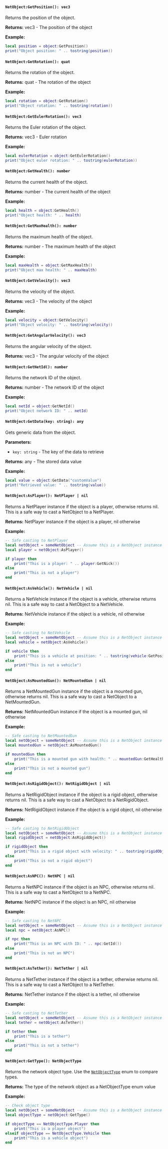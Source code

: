#### `NetObject:GetPosition(): vec3`

Returns the position of the object.

**Returns:** vec3 - The position of the object

**Example:**
```lua
local position = object:GetPosition()
print("Object position: " .. tostring(position))
```

#### `NetObject:GetRotation(): quat`

Returns the rotation of the object.

**Returns:** quat - The rotation of the object

**Example:**
```lua
local rotation = object:GetRotation()
print("Object rotation: " .. tostring(rotation))
```

#### `NetObject:GetEulerRotation(): vec3`

Returns the Euler rotation of the object.

**Returns:** vec3 - Euler rotation

**Example:**
```lua
local eulerRotation = object:GetEulerRotation()
print("Object euler rotation: " .. tostring(eulerRotation))
```

#### `NetObject:GetHealth(): number`

Returns the current health of the object.

**Returns:** number - The current health of the object

**Example:**
```lua
local health = object:GetHealth()
print("Object health: " .. health)
```

#### `NetObject:GetMaxHealth(): number`

Returns the maximum health of the object.

**Returns:** number - The maximum health of the object

**Example:**
```lua
local maxHealth = object:GetMaxHealth()
print("Object max health: " .. maxHealth)
```

#### `NetObject:GetVelocity(): vec3`

Returns the velocity of the object.

**Returns:** vec3 - The velocity of the object

**Example:**
```lua
local velocity = object:GetVelocity()
print("Object velocity: " .. tostring(velocity))
```

#### `NetObject:GetAngularVelocity(): vec3`

Returns the angular velocity of the object.

**Returns:** vec3 - The angular velocity of the object

#### `NetObject:GetNetId(): number`

Returns the network ID of the object.

**Returns:** number - The network ID of the object

**Example:**
```lua
local netId = object:GetNetId()
print("Object network ID: " .. netId)
```

#### `NetObject:GetData(key: string): any`

Gets generic data from the object.

**Parameters:**
- `key: string` - The key of the data to retrieve

**Returns:** any - The stored data value

**Example:**
```lua
local value = object:GetData("customValue")
print("Retrieved value: " .. tostring(value))
```

#### `NetObject:AsPlayer(): NetPlayer | nil`

Returns a NetPlayer instance if the object is a player, otherwise returns nil. This is a safe way to cast a NetObject to a NetPlayer.

**Returns:** NetPlayer instance if the object is a player, nil otherwise

**Example:**
```lua
-- Safe casting to NetPlayer
local netObject = someNetObject -- Assume this is a NetObject instance
local player = netObject:AsPlayer()

if player then
    print("This is a player: " .. player:GetNick())
else
    print("This is not a player")
end
```

#### `NetObject:AsVehicle(): NetVehicle | nil`

Returns a NetVehicle instance if the object is a vehicle, otherwise returns nil. This is a safe way to cast a NetObject to a NetVehicle.

**Returns:** NetVehicle instance if the object is a vehicle, nil otherwise

**Example:**
```lua
-- Safe casting to NetVehicle
local netObject = someNetObject -- Assume this is a NetObject instance
local vehicle = netObject:AsVehicle()

if vehicle then
    print("This is a vehicle at position: " .. tostring(vehicle:GetPosition()))
else
    print("This is not a vehicle")
end
```

#### `NetObject:AsMountedGun(): NetMountedGun | nil`

Returns a NetMountedGun instance if the object is a mounted gun, otherwise returns nil. This is a safe way to cast a NetObject to a NetMountedGun.

**Returns:** NetMountedGun instance if the object is a mounted gun, nil otherwise

**Example:**
```lua
-- Safe casting to NetMountedGun
local netObject = someNetObject -- Assume this is a NetObject instance
local mountedGun = netObject:AsMountedGun()

if mountedGun then
    print("This is a mounted gun with health: " .. mountedGun:GetHealth())
else
    print("This is not a mounted gun")
end
```

#### `NetObject:AsRigidObject(): NetRigidObject | nil`

Returns a NetRigidObject instance if the object is a rigid object, otherwise returns nil. This is a safe way to cast a NetObject to a NetRigidObject.

**Returns:** NetRigidObject instance if the object is a rigid object, nil otherwise

**Example:**
```lua
-- Safe casting to NetRigidObject
local netObject = someNetObject -- Assume this is a NetObject instance
local rigidObject = netObject:AsRigidObject()

if rigidObject then
    print("This is a rigid object with velocity: " .. tostring(rigidObject:GetVelocity()))
else
    print("This is not a rigid object")
end
```

#### `NetObject:AsNPC(): NetNPC | nil`

Returns a NetNPC instance if the object is an NPC, otherwise returns nil. This is a safe way to cast a NetObject to a NetNPC.

**Returns:** NetNPC instance if the object is an NPC, nil otherwise

**Example:**
```lua
-- Safe casting to NetNPC
local netObject = someNetObject -- Assume this is a NetObject instance
local npc = netObject:AsNPC()

if npc then
    print("This is an NPC with ID: " .. npc:GetId())
else
    print("This is not an NPC")
end
```

#### `NetObject:AsTether(): NetTether | nil`

Returns a NetTether instance if the object is a tether, otherwise returns nil. This is a safe way to cast a NetObject to a NetTether.

**Returns:** NetTether instance if the object is a tether, nil otherwise

**Example:**
```lua
-- Safe casting to NetTether
local netObject = someNetObject -- Assume this is a NetObject instance
local tether = netObject:AsTether()

if tether then
    print("This is a tether")
else
    print("This is not a tether")
end
```

#### `NetObject:GetType(): NetObjectType`

Returns the network object type. Use the [`NetObjectType`](/shared-api/netobjects/netobjecttype) enum to compare types.

**Returns:** The type of the network object as a NetObjectType enum value

**Example:**
```lua
-- Check object type
local netObject = someNetObject -- Assume this is a NetObject instance
local objectType = netObject:GetType()

if objectType == NetObjectType.Player then
    print("This is a player object")
elseif objectType == NetObjectType.Vehicle then
    print("This is a vehicle object")
end
```